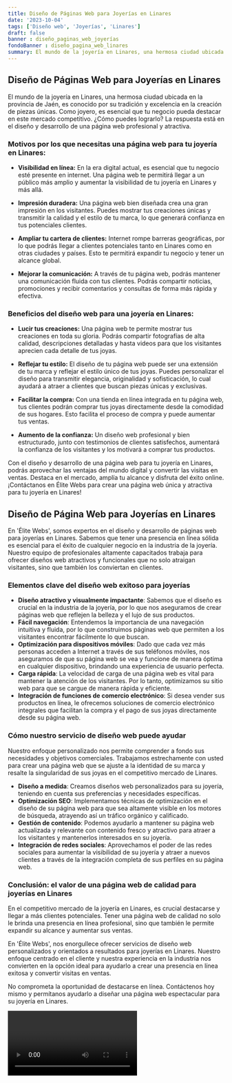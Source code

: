 ```yaml
---
title: Diseño de Páginas Web para Joyerías en Linares
date: '2023-10-04'
tags: ['Diseño web', 'Joyerías', 'Linares']
draft: false
banner : diseño_paginas_web_joyerías
fondoBanner : diseño_pagina_web_linares
summary: El mundo de la joyería en Linares, una hermosa ciudad ubicada en la provincia de Jaén, es conocido por su tradición y excelencia en la creación de piezas únicas. Como joyero, es esencial que tu negocio pueda destacar en este mercado competitivo. ¿Cómo puedes lograrlo? La respuesta está en el diseño y desarrollo de una página web profesional y atractiva.
---
```


## Diseño de Páginas Web para Joyerías en Linares

El mundo de la joyería en Linares, una hermosa ciudad ubicada en la provincia de Jaén, es conocido por su tradición y excelencia en la creación de piezas únicas. Como joyero, es esencial que tu negocio pueda destacar en este mercado competitivo. ¿Cómo puedes lograrlo? La respuesta está en el diseño y desarrollo de una página web profesional y atractiva.

### Motivos por los que necesitas una página web para tu joyería en Linares:

- **Visibilidad en línea:** En la era digital actual, es esencial que tu negocio esté presente en internet. Una página web te permitirá llegar a un público más amplio y aumentar la visibilidad de tu joyería en Linares y más allá.

- **Impresión duradera:** Una página web bien diseñada crea una gran impresión en los visitantes. Puedes mostrar tus creaciones únicas y transmitir la calidad y el estilo de tu marca, lo que generará confianza en tus potenciales clientes.

- **Ampliar tu cartera de clientes:** Internet rompe barreras geográficas, por lo que podrás llegar a clientes potenciales tanto en Linares como en otras ciudades y países. Esto te permitirá expandir tu negocio y tener un alcance global.

- **Mejorar la comunicación:** A través de tu página web, podrás mantener una comunicación fluida con tus clientes. Podrás compartir noticias, promociones y recibir comentarios y consultas de forma más rápida y efectiva.

### Beneficios del diseño web para una joyería en Linares:

- **Lucir tus creaciones:** Una página web te permite mostrar tus creaciones en toda su gloria. Podrás compartir fotografías de alta calidad, descripciones detalladas y hasta videos para que los visitantes aprecien cada detalle de tus joyas.

- **Reflejar tu estilo:** El diseño de tu página web puede ser una extensión de tu marca y reflejar el estilo único de tus joyas. Puedes personalizar el diseño para transmitir elegancia, originalidad y sofisticación, lo cual ayudará a atraer a clientes que buscan piezas únicas y exclusivas.

- **Facilitar la compra:** Con una tienda en línea integrada en tu página web, tus clientes podrán comprar tus joyas directamente desde la comodidad de sus hogares. Esto facilita el proceso de compra y puede aumentar tus ventas.

- **Aumento de la confianza:** Un diseño web profesional y bien estructurado, junto con testimonios de clientes satisfechos, aumentará la confianza de los visitantes y los motivará a comprar tus productos.

Con el diseño y desarrollo de una página web para tu joyería en Linares, podrás aprovechar las ventajas del mundo digital y convertir las visitas en ventas. Destaca en el mercado, amplía tu alcance y disfruta del éxito online. ¡Contáctanos en Élite Webs para crear una página web única y atractiva para tu joyería en Linares!

<GifSeo />

<Cta />

## Diseño de Página Web para Joyerías en Linares

En 'Élite Webs', somos expertos en el diseño y desarrollo de páginas web para joyerías en Linares. Sabemos que tener una presencia en línea sólida es esencial para el éxito de cualquier negocio en la industria de la joyería. Nuestro equipo de profesionales altamente capacitados trabaja para ofrecer diseños web atractivos y funcionales que no solo atraigan visitantes, sino que también los conviertan en clientes.

### Elementos clave del diseño web exitoso para joyerías

- **Diseño atractivo y visualmente impactante**: Sabemos que el diseño es crucial en la industria de la joyería, por lo que nos aseguramos de crear páginas web que reflejen la belleza y el lujo de sus productos.
- **Fácil navegación**: Entendemos la importancia de una navegación intuitiva y fluida, por lo que construimos páginas web que permiten a los visitantes encontrar fácilmente lo que buscan.
- **Optimización para dispositivos móviles**: Dado que cada vez más personas acceden a Internet a través de sus teléfonos móviles, nos aseguramos de que su página web se vea y funcione de manera óptima en cualquier dispositivo, brindando una experiencia de usuario perfecta.
- **Carga rápida**: La velocidad de carga de una página web es vital para mantener la atención de los visitantes. Por lo tanto, optimizamos su sitio web para que se cargue de manera rápida y eficiente.
- **Integración de funciones de comercio electrónico**: Si desea vender sus productos en línea, le ofrecemos soluciones de comercio electrónico integrales que facilitan la compra y el pago de sus joyas directamente desde su página web.

### Cómo nuestro servicio de diseño web puede ayudar

Nuestro enfoque personalizado nos permite comprender a fondo sus necesidades y objetivos comerciales. Trabajamos estrechamente con usted para crear una página web que se ajuste a la identidad de su marca y resalte la singularidad de sus joyas en el competitivo mercado de Linares.

- **Diseño a medida**: Creamos diseños web personalizados para su joyería, teniendo en cuenta sus preferencias y necesidades específicas.
- **Optimización SEO**: Implementamos técnicas de optimización en el diseño de su página web para que sea altamente visible en los motores de búsqueda, atrayendo así un tráfico orgánico y calificado.
- **Gestión de contenido**: Podemos ayudarlo a mantener su página web actualizada y relevante con contenido fresco y atractivo para atraer a los visitantes y mantenerlos interesados en su joyería.
- **Integración de redes sociales**: Aprovechamos el poder de las redes sociales para aumentar la visibilidad de su joyería y atraer a nuevos clientes a través de la integración completa de sus perfiles en su página web.

### Conclusión: el valor de una página web de calidad para joyerías en Linares

En el competitivo mercado de la joyería en Linares, es crucial destacarse y llegar a más clientes potenciales. Tener una página web de calidad no solo le brinda una presencia en línea profesional, sino que también le permite expandir su alcance y aumentar sus ventas.

En 'Élite Webs', nos enorgullece ofrecer servicios de diseño web personalizados y orientados a resultados para joyerías en Linares. Nuestro enfoque centrado en el cliente y nuestra experiencia en la industria nos convierten en la opción ideal para ayudarlo a crear una presencia en línea exitosa y convertir visitas en ventas.

No comprometa la oportunidad de destacarse en línea. Contáctenos hoy mismo y permítanos ayudarlo a diseñar una página web espectacular para su joyería en Linares.

<Video />

<CtaBot job='Joyerías' city='Linares'/>

<Gmaps query='Linares+españa+maps' />